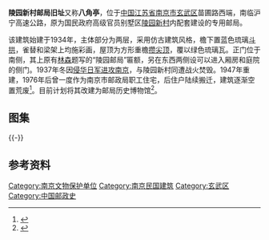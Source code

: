 {{coord|32|02|39.01|N|118|51|05.71|E|region:CN_type:landmark|display=title}} 
{{文物保护单位
| 级别 = 省级
| 省区市 = 江苏省
| 名称 = 陵园新村邮局旧址
| 图片 = [[File:Former_Post_Office_of_Lingyuanxincun_2011-12.JPG|240px]]<br><small>陵园新村邮局旧址南侧，2011年12月</small>
| 编号 = 643（第六批）
| 分类 = 近现代重要史迹及代表性建筑
| 时代 = 1947年
| 所在 = [[南京市|南京市]][[玄武区|玄武区]]
| 登录 = 2006年6月
}}
'''陵园新村邮局旧址'''又称'''八角亭'''，位于[[中国|中国]][[江苏省|江苏省]][[南京市|南京市]][[玄武区|玄武区]]苗圃路西端，南临沪宁高速公路，原为国民政府高级官员别墅区[[陵园新村|陵园新村]]内配套建设的专用邮局。

该建筑始建于1934年，主体部分为两层，采用仿古建筑风格，檐下置蓝色琉璃[[斗拱|斗拱]]，雀替和梁架上均施彩画，屋顶为方形重檐[[攒尖顶|攒尖顶]]，覆以绿色琉璃瓦。正门位于南侧，其上原有[[林森|林森]]题写的“陵园邮局”匾额，另在东西两侧设可以进入厢房和庭院的侧门。1937年冬因[[南京保卫战|侵华日军进攻南京]]，与陵园新村同遭战火焚毁。1947年重建，1976年后曾一度作为南京市邮政局职工住宅，后住户陆续搬迁，建筑逐渐空置荒废<ref>{{cite web |url=http://jsnews.jschina.com.cn/system/2011/12/04/012215951.shtml|title=《穿越70年时光，中山陵深处藏着“美玲宫邮局”》|accessdate=2011-12-14|work=陈迪晨、郭一鹏|publisher=中国江苏网}}</ref>。目前计划将其改建为邮局历史博物馆<ref>{{cite web|url=http://www.js.xinhuanet.com/xin_wen_zhong_xin/2010-10/25/content_21219099.htm|title=《东郊陵园邮局将变邮博馆 年底前修缮工作有望启动》|accessdate=2011-12-14|work=王宏斌|publisher=新华网江苏频道|deadurl=yes|archiveurl=https://web.archive.org/web/20160304100943/http://www.js.xinhuanet.com/xin_wen_zhong_xin/2010-10/25/content_21219099.htm|archivedate=2016-03-04}}</ref>。
== 图集 ==
{{multiple image
| align  = left
| image1 = Former Post Office of Lingyuanxincun 01 2011-12.JPG
| width1 = 260
| caption1 = 南侧
| image2 = Former Post Office of Lingyuanxincun 02 2011-12.JPG
| width2 = 146
| caption2 = 栏杆细部
| image3 = Former Post Office of Lingyuanxincun 03 2011-12.JPG
| width3 = 260
| caption3 = 西南侧
| image4 = Former Post Office of Lingyuanxincun 04 2011-12.JPG
| width4 = 146
| caption4 = 西侧
}} 
{{-}}
==参考资料==
{{reflist|2}}
{{Commons category|Former Post Office of Lingyuanxincun}}
{{DEFAULTSORT:L}}
{{南京市境内的江苏省文物保护单位}}
{{南京民国建筑}}
[[Category:南京文物保护单位|Category:南京文物保护单位]]
[[Category:南京民国建筑|Category:南京民国建筑]]
[[Category:玄武区|Category:玄武区]]
[[Category:中国邮政史|Category:中国邮政史]]